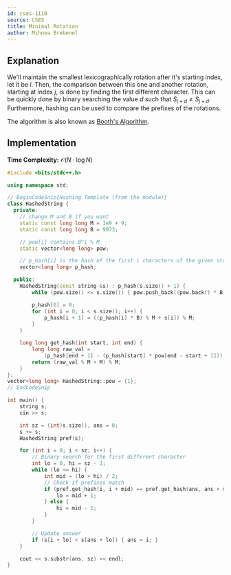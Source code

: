 ```yaml
---
id: cses-1110
source: CSES
title: Minimal Rotation
author: Mihnea Brebenel
---
```


## Explanation

We'll maintain the smallest lexicographically rotation after it's starting index, let it be $i$.
Then, the comparison between this one and another rotation, starting at index $j$, is done by finding
the first different character. This can be quickly done by binary searching the value $d$ such that
$S_{i+d} \neq S_{j+d}$. Furthermore, hashing can be used to compare the prefixes of the rotations.

The algorithm is also known as [Booth's Algorithm](https://en.wikipedia.org/wiki/Lexicographically_minimal_string_rotation).

## Implementation

**Time Complexity:** $\mathcal{O}(N \cdot \log{N})$

<LanguageSection>
<CPPSection>

```cpp
#include <bits/stdc++.h>

using namespace std;

// BeginCodeSnip{Hashing Template (from the module)}
class HashedString {
  private:
	// change M and B if you want
	static const long long M = 1e9 + 9;
	static const long long B = 9973;

	// pow[i] contains B^i % M
	static vector<long long> pow;

	// p_hash[i] is the hash of the first i characters of the given string
	vector<long long> p_hash;

  public:
	HashedString(const string &s) : p_hash(s.size() + 1) {
		while (pow.size() <= s.size()) { pow.push_back((pow.back() * B) % M); }

		p_hash[0] = 0;
		for (int i = 0; i < s.size(); i++) {
			p_hash[i + 1] = ((p_hash[i] * B) % M + s[i]) % M;
		}
	}

	long long get_hash(int start, int end) {
		long long raw_val =
		    (p_hash[end + 1] - (p_hash[start] * pow[end - start + 1]));
		return (raw_val % M + M) % M;
	}
};
vector<long long> HashedString::pow = {1};
// EndCodeSnip

int main() {
	string s;
	cin >> s;

	int sz = (int)s.size(), ans = 0;
	s += s;
	HashedString pref(s);

	for (int i = 0; i < sz; i++) {
		// Binary search for the first different character
		int lo = 0, hi = sz - 1;
		while (lo <= hi) {
			int mid = (lo + hi) / 2;
			// Check if prefixes match
			if (pref.get_hash(i, i + mid) == pref.get_hash(ans, ans + mid)) {
				lo = mid + 1;
			} else {
				hi = mid - 1;
			}
		}

		// Update answer
		if (s[i + lo] < s[ans + lo]) { ans = i; }
	}

	cout << s.substr(ans, sz) << endl;
}
```

</CPPSection>
</LanguageSection>
